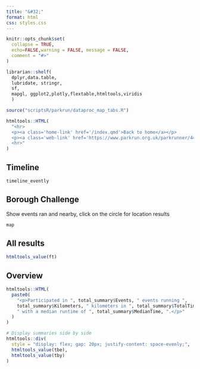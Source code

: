 ```yaml
---
title: "&#32;"
format: html
css: styles.css
---
```


```r

knitr::opts_chunk$set(
  collapse = TRUE,
  echo=FALSE,warning = FALSE, message = FALSE,
  comment = "#>"
)

librarian::shelf(
  dplyr,data.table,
  lubridate, stringr, 
  sf, 
  mapgl, ggplot2,plotly,flextable,htmltools,viridis
  )

source("scriptsR/parkrun/dataproc_map_tabs.R")

```


```r
htmltools::HTML(
  "<hr>
  <p><a class='home-link' href='/index.qmd'>Back to home</a></p>
  <p><a class='web-link' href='https://www.parkrun.org.uk/parkrunner/4452710/all/'>On the parkrun website</a></p>
  <hr>"
)
```

::: {.panel-tabset .nav-pills}

## Timeline

```r
timeline_evently
```

## Borough Challenge

<p>Show events ran and nearby, click on the circle for location results</p>
```r
map
```

## All results

```r
htmltools_value(ft)
```

## Overview

```r

htmltools::HTML(
  paste0(
    "<p>Participated in ", total_summary$Events, " events running ",
    total_summary$Kilometers, " kilometers in ", total_summary$TotalTime,
    " with a median runtime of ", total_summary$MedianTime, ".</p>"
  )
)

# Display summaries side by side
htmltools::div(
  style = "display: flex; gap: 20px; justify-content: space-evenly;",
  htmltools_value(tbe),
  htmltools_value(tby)
)

```

:::

<!-- ## The Code -->

<!-- ```{r, showcode, ref.label=c('rscript'), echo=TRUE, eval = FALSE} -->

<!-- ``` -->
